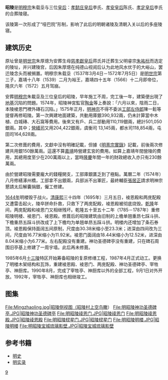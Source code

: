 {{文物保护单位
| 级别 = 全国
| 名称 = [[明十三陵|十三陵]]<br><span style="font-size:smaller;">昭陵</span>
| 图片 = Zhaoling_mausoleum_after_snow.jpg
| 编号 = 1－178
| 分类 = 古墓葬
| 时代 = [[明朝|明]]
| 所在 = {{CHN}}[[北京市|北京市]][[昌平区|昌平区]]
| 坐标 = 
| 登录 = 1961年
| Cat = 北京全国重点文物保护单位
}}
'''昭陵'''是[[明穆宗|明穆宗]]朱载坖与三位[[皇后|皇后]]：[[孝懿庄皇后|孝懿庄皇后]]李氏、[[孝安皇后|孝安皇后]]陈氏、[[孝定皇太后|孝定皇后]]李氏的合葬陵寝。

该陵第一次形成了“哑巴院”形制，影响了此后的明朝诸陵及清朝入关以后的多座陵寝。

== 建筑历史 ==
原址曾是[[明世宗|明世宗]]朱厚熜为安葬生母[[慈孝獻皇后|慈孝獻皇后]]蒋氏并迁葬生父明睿宗[[朱祐杬|朱祐杬]]而选定的陵址，并兴建陵宫，后因朱厚熜在纯德山视阅后认为此地风水优于的大峪山，罢迁陵念头而被搁置。明穆宗朱载坖（1537年3月4日－1572年7月5日）是[[明世宗|明世宗]]第三子，嘉靖十八年（1539）二月为裕王，嘉靖四十五年（1566）十二月即帝位，隆庆六年（1572）五月驾崩。

安葬[[明穆宗|明穆宗]]朱載坖及三位皇后的昭陵，早年施工不周，完工後一年，建築便出現了[[地基|地基]]沉陷的問題。1574年，昭陵神宮監官[[陶金_(弘治進士)|陶金]]等上奏說：「六月以來，陰雨二日，本陵棱恩門裡外磚石沉陷。」1575年正月，[[明神宗|明神宗]]不得不委派[[工部侍郎|工部左侍郎]]陳一鬆等提督再修昭陵。第一次興建地面建築，共動用庫銀390,932兩，仍未計算當中木植、白城磚、大石窩等費用。後來又有戶、兵二部動用110,119銀兩，總計501,050銀兩。其中；[[营缮清吏司|營繕司]]又用204,422銀兩，虞衡司 13,145兩，都水司118,854兩，屯田司164,628兩。

第二次修葺的費用，文獻中沒有明確記載，但據《[[明实录|明熹宗實錄]]》記載，前後兩次修建共用銀150餘萬兩。這還不算[[嘉靖|嘉靖]]時營建玄宮的費用。如算上嘉靖年間營陵的費用，其總用度至少在200萬兩以上，當時[[隆庆_(明朝)|隆慶]]年間一年的財政總收入亦只有230餘萬兩。

由於營建昭陵需要龐大的錢糧開支，工部庫銀匱乏到了極點。萬曆二年（1574年）八月修繕涿州橋，工部拿不出銀兩，兵部派不出軍匠，最終輔臣[[張居正|張居正]]請求明神宗懇請太后解囊捐銀，僱工修建。

[[1644年|1644年]]明楼毁于战火。[[清朝|清]][[康熙|康熙]]三十四年（1695年）三月五日，裬恩殿和两庑配殿又遭雷击起火，陵卒拼命扑救，只救下了两庑配殿，裬恩殿被彻底烧毁。[[乾隆|乾隆]]年间，两庑配殿和裬恩门又相继残坏。乾隆五十至五十二年（1785－1787年）重修昭陵明楼、裬恩门、裬恩殿。修葺后的昭陵建筑由旧制的上檐单翘重昂七踩斗拱、下檐重昂五踩斗拱改成了上下檐均为单翘单昂五踩斗拱。明楼内还增加了条石券顶。裬恩殿保持面阔五间原制，尺度由30.38米缩小至23.3米；进深由四间改为三间，尺度由16.77米缩小为11.92米。裬恩门面阔由18.44米缩小为12.52米，进深由8.04米缩小为6.77米。左右配殿没有重建。神功圣德碑亭没有重建，只在碑石周围旧亭基上修建了一周宇墙。此后再未修葺。

1985年6月[[明十三陵|十三陵]]特区开始筹备昭陵的复原修缮工程，1987年4月正式动工。更换了明楼木架结构和瓦饰，重建裬恩殿、裬恩门、两庑配殿、神功圣德碑亭、宰牲亭、神厨库。1990年8月，完成了宰牲亭、神厨库以外的全部工程，9月1日对外开放。1992年，宰牲亭、神厨库也相继竣工。

==图集==
<gallery>
File:Mingzhaoling.jpg|昭陵侧视图（昭陵村上空鸟瞰）
File:明昭陵神功圣德碑亭.JPG|昭陵神功圣德碑亭
File:明昭陵祾恩门.JPG|昭陵祾恩门
File:明昭陵祾恩殿.JPG|昭陵祾恩殿
File:明昭陵棂星门.JPG|昭陵棂星门
File:明昭陵明楼.JPG|昭陵明楼
File:明昭陵宝城琉璃影壁.JPG|昭陵宝城琉璃影壁
</gallery>
==参考书籍==
*[[明史|明史]]
*[[明实录|明实录]]
{{明朝皇陵}}
[[Category:明十三陵|9]]